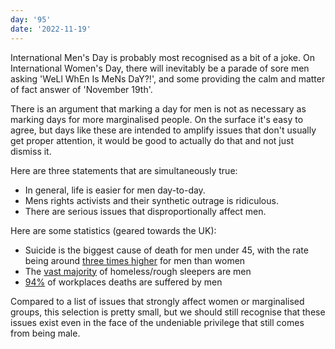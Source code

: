 ```yaml
---
day: '95'
date: '2022-11-19'
---
```


International Men's Day is probably most recognised as a bit of a joke. On International Women's Day, there will inevitably be a parade of sore men asking 'WeLl WhEn Is MeNs DaY?!', and some providing the calm and matter of fact answer of 'November 19th'.

There is an argument that marking a day for men is not as necessary as marking days for more marginalised people. On the surface it's easy to agree, but days like these are intended to amplify issues that don't usually get proper attention, it would be good to actually do that and not just dismiss it.

Here are three statements that are simultaneously true:

- In general, life is easier for men day-to-day.
- Mens rights activists and their synthetic outrage is ridiculous.
- There are serious issues that disproportionally affect men.

Here are some statistics (geared towards the UK):

- Suicide is the biggest cause of death for men under 45, with the rate being around [three times higher](https://www.statista.com/statistics/282203/suicide-rate-in-the-united-kingdom-uk-since-2000-by-gender/) for men than women
- The [vast majority](https://www.statista.com/statistics/382196/rough-sleepers-england-by-gender/) of homeless/rough sleepers are men
- [94%](https://www.hse.gov.uk/statistics/pdf/fatalinjuries.pdf) of workplaces deaths are suffered by men

Compared to a list of issues that strongly affect women or marginalised groups, this selection is pretty small, but we should still recognise that these issues exist even in the face of the undeniable privilege that still comes from being male.

